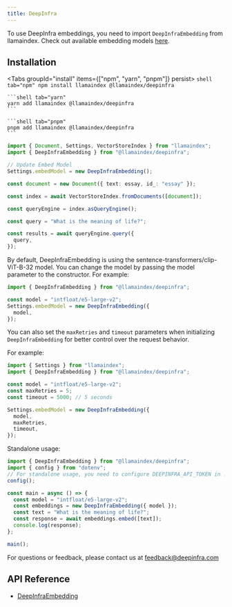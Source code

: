 ```yaml
---
title: DeepInfra
---
```


To use DeepInfra embeddings, you need to import `DeepInfraEmbedding` from llamaindex.
Check out available embedding models [here](https://deepinfra.com/models/embeddings).

## Installation


<Tabs groupId="install" items={["npm", "yarn", "pnpm"]} persist>
	```shell tab="npm"
	npm install llamaindex @llamaindex/deepinfra
	```

	```shell tab="yarn"
	yarn add llamaindex @llamaindex/deepinfra
	```

	```shell tab="pnpm"
	pnpm add llamaindex @llamaindex/deepinfra
	```
</Tabs>

```ts
import { Document, Settings, VectorStoreIndex } from "llamaindex";
import { DeepInfraEmbedding } from "@llamaindex/deepinfra";

// Update Embed Model
Settings.embedModel = new DeepInfraEmbedding();

const document = new Document({ text: essay, id_: "essay" });

const index = await VectorStoreIndex.fromDocuments([document]);

const queryEngine = index.asQueryEngine();

const query = "What is the meaning of life?";

const results = await queryEngine.query({
  query,
});
```

By default, DeepInfraEmbedding is using the sentence-transformers/clip-ViT-B-32 model. You can change the model by passing the model parameter to the constructor.
For example:

```ts
import { DeepInfraEmbedding } from "@llamaindex/deepinfra";

const model = "intfloat/e5-large-v2";
Settings.embedModel = new DeepInfraEmbedding({
  model,
});
```

You can also set the `maxRetries` and `timeout` parameters when initializing `DeepInfraEmbedding` for better control over the request behavior.

For example:

```ts
import { Settings } from "llamaindex";
import { DeepInfraEmbedding } from "@llamaindex/deepinfra";

const model = "intfloat/e5-large-v2";
const maxRetries = 5;
const timeout = 5000; // 5 seconds

Settings.embedModel = new DeepInfraEmbedding({
  model,
  maxRetries,
  timeout,
});
```

Standalone usage:

```ts
import { DeepInfraEmbedding } from "@llamaindex/deepinfra";
import { config } from "dotenv";
// For standalone usage, you need to configure DEEPINFRA_API_TOKEN in .env file
config();

const main = async () => {
  const model = "intfloat/e5-large-v2";
  const embeddings = new DeepInfraEmbedding({ model });
  const text = "What is the meaning of life?";
  const response = await embeddings.embed([text]);
  console.log(response);
};

main();
```

For questions or feedback, please contact us at [feedback@deepinfra.com](mailto:feedback@deepinfra.com)

## API Reference

- [DeepInfraEmbedding](/docs/api/classes/DeepInfraEmbedding)
